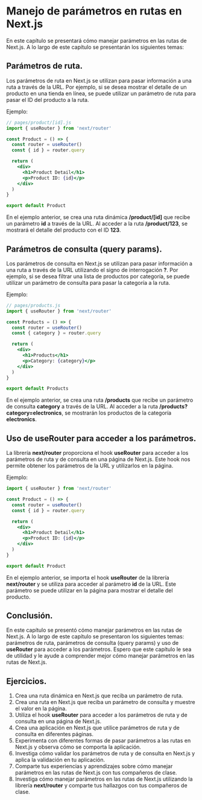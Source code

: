 # Manejo de parámetros en rutas en Next.js

En este capítulo se presentará cómo manejar parámetros en las rutas de Next.js. A lo largo de este capítulo se presentarán los siguientes temas:

## Parámetros de ruta.

Los parámetros de ruta en Next.js se utilizan para pasar información a una ruta a través de la URL. Por ejemplo, si se desea mostrar el detalle de un producto en una tienda en línea, se puede utilizar un parámetro de ruta para pasar el ID del producto a la ruta.

Ejemplo:

```jsx
// pages/product/[id].js
import { useRouter } from 'next/router'

const Product = () => {
  const router = useRouter()
  const { id } = router.query

  return (
    <div>
      <h1>Product Detail</h1>
      <p>Product ID: {id}</p>
    </div>
  )
}

export default Product
```

En el ejemplo anterior, se crea una ruta dinámica **/product/[id]** que recibe un parámetro **id** a través de la URL. Al acceder a la ruta **/product/123**, se mostrará el detalle del producto con el ID **123**.

## Parámetros de consulta (query params).

Los parámetros de consulta en Next.js se utilizan para pasar información a una ruta a través de la URL utilizando el signo de interrogación **?**. Por ejemplo, si se desea filtrar una lista de productos por categoría, se puede utilizar un parámetro de consulta para pasar la categoría a la ruta.

Ejemplo:

```jsx
// pages/products.js
import { useRouter } from 'next/router'

const Products = () => {
  const router = useRouter()
  const { category } = router.query

  return (
    <div>
      <h1>Products</h1>
      <p>Category: {category}</p>
    </div>
  )
}

export default Products
```

En el ejemplo anterior, se crea una ruta **/products** que recibe un parámetro de consulta **category** a través de la URL. Al acceder a la ruta **/products?category=electronics**, se mostrarán los productos de la categoría **electronics**.

## Uso de useRouter para acceder a los parámetros.

La librería **next/router** proporciona el hook **useRouter** para acceder a los parámetros de ruta y de consulta en una página de Next.js. Este hook nos permite obtener los parámetros de la URL y utilizarlos en la página.

Ejemplo:

```jsx
import { useRouter } from 'next/router'

const Product = () => {
  const router = useRouter()
  const { id } = router.query

  return (
    <div>
      <h1>Product Detail</h1>
      <p>Product ID: {id}</p>
    </div>
  )
}

export default Product
```

En el ejemplo anterior, se importa el hook **useRouter** de la librería **next/router** y se utiliza para acceder al parámetro **id** de la URL. Este parámetro se puede utilizar en la página para mostrar el detalle del producto.


## Conclusión.

En este capítulo se presentó cómo manejar parámetros en las rutas de Next.js. A lo largo de este capítulo se presentaron los siguientes temas: parámetros de ruta, parámetros de consulta (query params) y uso de **useRouter** para acceder a los parámetros. Espero que este capítulo le sea de utilidad y le ayude a comprender mejor cómo manejar parámetros en las rutas de Next.js.

## Ejercicios.

1. Crea una ruta dinámica en Next.js que reciba un parámetro de ruta.
2. Crea una ruta en Next.js que reciba un parámetro de consulta y muestre el valor en la página.
3. Utiliza el hook **useRouter** para acceder a los parámetros de ruta y de consulta en una página de Next.js.
4. Crea una aplicación en Next.js que utilice parámetros de ruta y de consulta en diferentes páginas.
5. Experimenta con diferentes formas de pasar parámetros a las rutas en Next.js y observa cómo se comporta la aplicación.
6. Investiga cómo validar los parámetros de ruta y de consulta en Next.js y aplica la validación en tu aplicación.
7. Comparte tus experiencias y aprendizajes sobre cómo manejar parámetros en las rutas de Next.js con tus compañeros de clase.
8. Investiga cómo manejar parámetros en las rutas de Next.js utilizando la librería **next/router** y comparte tus hallazgos con tus compañeros de clase.